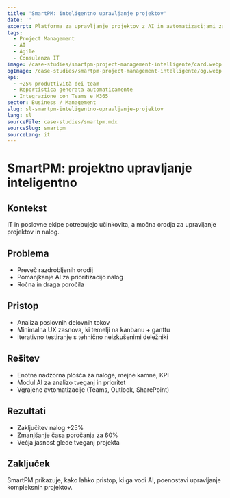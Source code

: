 ```yaml
---
title: 'SmartPM: inteligentno upravljanje projektov'
date: ''
excerpt: Platforma za upravljanje projektov z AI in avtomatizacijami za agilne ekipe.
tags:
  - Project Management
  - AI
  - Agile
  - Consulenza IT
image: /case-studies/smartpm-project-management-intelligente/card.webp
ogImage: /case-studies/smartpm-project-management-intelligente/og.webp
kpi:
  - +25% produttività dei team
  - Reportistica generata automaticamente
  - Integrazione con Teams e M365
sector: Business / Management
slug: sl-smartpm-inteligentno-upravljanje-projektov
lang: sl
sourceFile: case-studies/smartpm.mdx
sourceSlug: smartpm
sourceLang: it
---
```


# SmartPM: projektno upravljanje inteligentno

## Kontekst
IT in poslovne ekipe potrebujejo učinkovita, a močna orodja za upravljanje projektov in nalog.

## Problema
- Preveč razdrobljenih orodij  
- Pomanjkanje AI za prioritizacijo nalog  
- Ročna in draga poročila

## Pristop
- Analiza poslovnih delovnih tokov  
- Minimalna UX zasnova, ki temelji na kanbanu + ganttu  
- Iterativno testiranje s tehnično neizkušenimi deležniki

## Rešitev
- Enotna nadzorna plošča za naloge, mejne kamne, KPI  
- Modul AI za analizo tveganj in prioritet  
- Vgrajene avtomatizacije (Teams, Outlook, SharePoint)

## Rezultati
- Zaključitev nalog +25%  
- Zmanjšanje časa poročanja za 60%  
- Večja jasnost glede tveganj projekta

## Zaključek
SmartPM prikazuje, kako lahko pristop, ki ga vodi AI, poenostavi upravljanje kompleksnih projektov.